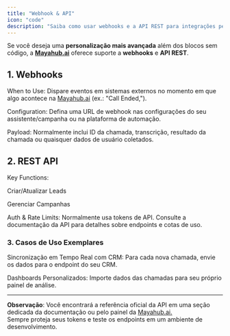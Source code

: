 ```yaml
---
title: "Webhook & API"
icon: "code"
description: "Saiba como usar webhooks e a API REST para integrações personalizadas e automação"
---
```


Se você deseja uma **personalização mais avançada** além dos blocos sem código, a [**Mayahub.ai**](http://mayahub.ai) oferece suporte a **webhooks** e **API REST**.

## 1. Webhooks

When to Use: Dispare eventos em sistemas externos no momento em que algo acontece na [Mayahub.ai](http://mayahub.ai) (ex.: "Call Ended,").

Configuration: Defina uma URL de webhook nas configurações do seu assistente/campanha ou na plataforma de automação.

Payload: Normalmente inclui ID da chamada, transcrição, resultado da chamada ou quaisquer dados de usuário coletados.

## 2. REST API

Key Functions:

Criar/Atualizar Leads

Gerenciar Campanhas

Auth & Rate Limits: Normalmente usa tokens de API. Consulte a documentação da API para detalhes sobre endpoints e cotas de uso.

### 3. Casos de Uso Exemplares

Sincronização em Tempo Real com CRM: Para cada nova chamada, envie os dados para o endpoint do seu CRM.

Dashboards Personalizados: Importe dados das chamadas para seu próprio painel de análise.

---

**Observação**: Você encontrará a referência oficial da API em uma seção dedicada da documentação ou pelo painel da [Mayahub.ai.](http://mayahub.ai)\
Sempre proteja seus tokens e teste os endpoints em um ambiente de desenvolvimento.